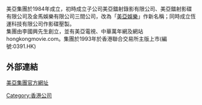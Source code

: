 {{refimprove|time=2017-03-12T14:07:11+00:00}}
美亞集團於1984年成立，初時成立子公司美亞鐳射錄影有限公司、美亞鐳射影碟有限公司及金馬娛樂有限公司三間公司，改為「[[美亞娛樂|美亞娛樂]]」作新名稱；同時成立恆運科技有限公司作影碟壓製。
<br />集團由李國興先生創立，並有美亞電視、中華萬年網及網站hongkongmovie.com。集團於1993年於香港聯合交易所主版上市(編號:0391.HK)
<br />

== 外部連結 ==
[http://www.meiah.com 美亞集團官方網址] {{Wayback|url=http://www.meiah.com/ |date=20130806160204 }}

[[Category:香港公司|Category:香港公司]]